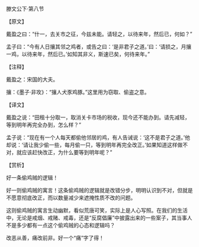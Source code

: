 

滕文公下·第八节

【原文】

戴盈之曰：“什一，去关市之征，今兹未能。请轻之，以待来年，然后已，何如？”

孟子曰：“今有人日攘其邻之鸡者，或告之曰：‘是非君子之道。’曰：‘请损之，月攘一鸡，以待来年，然后已。’如知其非义，斯速已矣，何待来年。”

【注释】

戴盈之：宋国的大夫。

攘：《墨子·非攻》：“攘人犬豕鸡豚。”这里用为窃取、偷盗之意。

【译文】

戴盈之说：“田租十分取一，取消关卡市场的税收，现今还不能办到。请先减轻，等到明年再完全办到，怎么样？”

孟子说：“现在有一个人每天都偷他邻居的鸡，有人告诫说：‘这不是君子之道。’他却说：‘请让我少偷一些，每月偷一只，等到明年再完全改正。’如果知道这样做不对，就应该赶快改正，为什么要等到明年呢？”

【赏析】

好一条偷鸡贼的逻辑！

好一则偷鸡贼的寓言！这条偷鸡贼的逻辑就是改错分步，明明认识到不对，但就是不愿意彻底改正，而以数量减少来遮掩性质不改的问题。

这则偷鸡贼的寓言生动幽默，看似荒唐可笑，实际上是人心写照。在我们的生活中，无论是戒烟、戒赌、戒毒，还是“反腐倡廉”中披露出来的一些案子，其当事人不是多少都有一点这个偷鸡贼的心态和逻辑吗？

改恶从善，痛改前非。好一个“痛”字了得！

